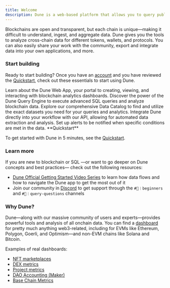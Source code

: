 ```yaml
---
title: Welcome
description: Dune is a web-based platform that allows you to query public blockchain data and aggregate it into beautiful dashboards.
---
```


Blockchains are open and transparent, but each chain is unique—making it difficult to understand, ingest, and aggregate data. Dune gives you the tools to analyze cross-chain data for different tokens, wallets, and protocols. You can also easily share your work with the community, export and integrate data into your own applications, and more.

### Start building

Ready to start building? Once you have an [account](https://dune.com/auth/register) and you have reviewed the [Quickstart](quickstart), check out these essentials to start using Dune.

<CardGroup cols={3}>
  <Card title="Web App" icon="browser" iconType="duotone" href="/web-app">
    Learn about the Dune Web App, your portal to creating, viewing, and interacting with blockchain analytics dashboards.
  </Card>

  <Card title="Query Engine" icon="engine-warning" iconType="duotone" href="/query-engine">
    Discover the power of the Dune Query Engine to execute advanced SQL queries and analyze blockchain data.
  </Card>

  <Card title="Data Catalog" icon="database" iconType="duotone" href="/data-catalog/">
    Explore our comprehensive Data Catalog to find and utilize the exact datasets you need for your queries and analytics.
  </Card>

  <Card title="API" icon="code" iconType="duotone" href="/api-reference/">
    Integrate Dune directly into your workflow with our API, allowing for automated data extraction and analysis.
  </Card>

  <Card title="Alerts" icon="bell" iconType="duotone" href="/web-app/alerts/">
    Set up alerts to be notified when specific conditions are met in the data.
  </Card>
</CardGroup>

<Note>
  **Quickstart**

  To get started with Dune in 5 minutes, see the [Quickstart](/quickstart).
</Note>

### Learn more

If you are new to blockchain or SQL —or want to go deeper on Dune concepts and best practices— check out the following resources:

*   [Dune Official Getting Started Video Series](https://www.youtube.com/watch?v=S-cctFmR828\&list=PLK3b5d4iK10ext4v-GBySekaA8-GP8quD\&index=1) to learn how data flows and how to navigate the Dune app to get the most out of it
*   Join our community in [Discord](https://discord.gg/FjwGvbgDFS) to get support through the `#🐥︱beginners` and `#🙋︱query-questions` channels

### Why Dune?

Dune—along with our massive community of users and experts—provides powerful tools and analysis of all onchain data. You can find a [dashboard](https://dune.com/browse/dashboards?q=dex\&order=favorites\&time_range=all) for pretty much anything web3-related, including for EVMs like Ethereum, Polygon, Goerli, and Optimism—and non-EVM chains like Solana and Bitcoin.

Examples of real dashboards:

*   [NFT marketplaces](https://dune.com/hildobby/NFTs)
*   [DEX metrics](https://dune.com/hagaetc/dex-metrics)
*   [Project metrics](https://dune.com/whale_hunter/unibot-revenue)
*   [DAO Accounting (Maker)](https://dune.com/steakhouse/makerdao)
*   [Base Chain Metrics](https://dune.com/optimismfnd/Optimism)
